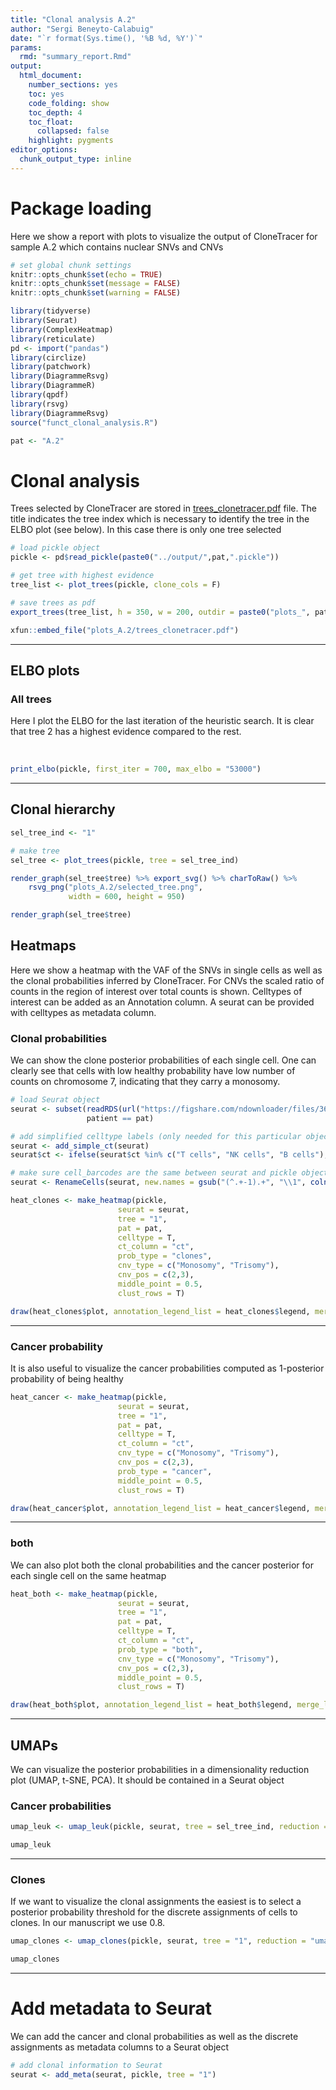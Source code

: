 ```yaml
---
title: "Clonal analysis A.2"
author: "Sergi Beneyto-Calabuig"
date: "`r format(Sys.time(), '%B %d, %Y')`"
params:
  rmd: "summary_report.Rmd"
output:
  html_document:
    number_sections: yes
    toc: yes
    code_folding: show
    toc_depth: 4
    toc_float:
      collapsed: false
    highlight: pygments 
editor_options: 
  chunk_output_type: inline
---
```


# Package loading

Here we show a report with plots to visualize the output of CloneTracer for sample A.2 which contains nuclear SNVs and CNVs

```r
# set global chunk settings
knitr::opts_chunk$set(echo = TRUE)
knitr::opts_chunk$set(message = FALSE)
knitr::opts_chunk$set(warning = FALSE)

library(tidyverse)
library(Seurat)
library(ComplexHeatmap)
library(reticulate)
pd <- import("pandas")
library(circlize)
library(patchwork)
library(DiagrammeRsvg)
library(DiagrammeR)
library(qpdf)
library(rsvg)
library(DiagrammeRsvg)
source("funct_clonal_analysis.R")

pat <- "A.2"

```


# Clonal analysis

Trees selected by CloneTracer are stored in [trees_clonetracer.pdf](plots/trees_clonetracer.pdf) file. The title indicates the tree index which is necessary to identify the tree in the ELBO plot (see below). In this case there is only one tree selected


```r

# load pickle object
pickle <- pd$read_pickle(paste0("../output/",pat,".pickle"))

# get tree with highest evidence
tree_list <- plot_trees(pickle, clone_cols = F)

# save trees as pdf 
export_trees(tree_list, h = 350, w = 200, outdir = paste0("plots_", pat))

xfun::embed_file("plots_A.2/trees_clonetracer.pdf")

```

***

## ELBO plots

### All trees

Here I plot the ELBO for the last iteration of the heuristic search. It is clear that tree 2 has a highest evidence compared to the rest.

<br>

```r

print_elbo(pickle, first_iter = 700, max_elbo = "53000")

```

***

## Clonal hierarchy


```r

sel_tree_ind <- "1"

# make tree
sel_tree <- plot_trees(pickle, tree = sel_tree_ind)

render_graph(sel_tree$tree) %>% export_svg() %>% charToRaw() %>% 
    rsvg_png("plots_A.2/selected_tree.png",
             width = 600, height = 950)

render_graph(sel_tree$tree) 
```


## Heatmaps

Here we show a heatmap with the VAF of the SNVs in single cells as well as the clonal probabilities inferred by CloneTracer.
For CNVs the scaled ratio of counts in the region of interest over total counts is shown. 
Celltypes of interest can be added as an Annotation column. A seurat can be provided with celltypes as metadata column. 

### Clonal probabilities

We can show the clone posterior probabilities of each single cell. One can clearly see that cells with low healthy probability have low number of counts on chromosome 7, indicating that they carry a monosomy.


```r

# load Seurat object
seurat <- subset(readRDS(url("https://figshare.com/ndownloader/files/36434613?private_link=717cb824ed6e13de2bc6")),
                 patient == pat) 

# add simplified celltype labels (only needed for this particular object)
seurat <- add_simple_ct(seurat)
seurat$ct <- ifelse(seurat$ct %in% c("T cells", "NK cells", "B cells"), "T & B cells", "Myeloid cells")

# make sure cell_barcodes are the same between seurat and pickle objects
seurat <- RenameCells(seurat, new.names = gsub("(^.+-1).+", "\\1", colnames(seurat)))

heat_clones <- make_heatmap(pickle, 
                        seurat = seurat, 
                        tree = "1",
                        pat = pat,
                        celltype = T, 
                        ct_column = "ct",
                        prob_type = "clones",
                        cnv_type = c("Monosomy", "Trisomy"), 
                        cnv_pos = c(2,3),
                        middle_point = 0.5,
                        clust_rows = T)

draw(heat_clones$plot, annotation_legend_list = heat_clones$legend, merge_legend = TRUE)
```

***

### Cancer probability

It is also useful to visualize the cancer probabilities computed as 1-posterior probability of being healthy

```r

heat_cancer <- make_heatmap(pickle, 
                        seurat = seurat, 
                        tree = "1",
                        pat = pat,
                        celltype = T, 
                        ct_column = "ct",
                        cnv_type = c("Monosomy", "Trisomy"), 
                        cnv_pos = c(2,3),
                        prob_type = "cancer",
                        middle_point = 0.5,
                        clust_rows = T)

draw(heat_cancer$plot, annotation_legend_list = heat_cancer$legend, merge_legend = TRUE)
```

***

### both

We can also plot both the clonal probabilities and the cancer posterior for each single cell on the same heatmap

```r

heat_both <- make_heatmap(pickle, 
                        seurat = seurat, 
                        tree = "1",
                        pat = pat,
                        celltype = T, 
                        ct_column = "ct",
                        prob_type = "both",
                        cnv_type = c("Monosomy", "Trisomy"), 
                        cnv_pos = c(2,3),
                        middle_point = 0.5,
                        clust_rows = T)

draw(heat_both$plot, annotation_legend_list = heat_both$legend, merge_legend = TRUE)
```

***

## UMAPs

We can visualize the posterior probabilities in a dimensionality reduction plot (UMAP, t-SNE, PCA). It should be contained in a Seurat object

### Cancer probabilities

```r

umap_leuk <- umap_leuk(pickle, seurat, tree = sel_tree_ind, reduction = "umap")

umap_leuk

```

***

### Clones

If we want to visualize the clonal assignments the easiest is to select a posterior probability threshold for the discrete assignments of cells to clones. In our manuscript we use 0.8. 

```r

umap_clones <- umap_clones(pickle, seurat, tree = "1", reduction = "umap", post_thr = 0.8)

umap_clones

```

***

# Add metadata to Seurat

We can add the cancer and clonal probabilities as well as the discrete assignments as metadata columns to a Seurat object

```r

# add clonal information to Seurat
seurat <- add_meta(seurat, pickle, tree = "1")

```


